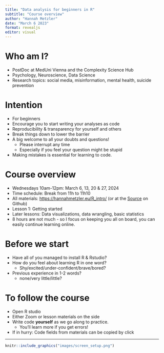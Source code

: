```yaml
---
title: "Data analysis for beginners in R"
subtitle: "Course overview"
author: "Hannah Metzler"
date: "March 6 2023"
format: revealjs
editor: visual
---
```


# Who am I?

-   PostDoc at MedUni Vienna and the Complexity Science Hub
-   Psychology, Neuroscience, Data Science
-   Research topics: social media, misinformation, mental health, suicide prevention

# Intention

-   For beginners
-   Encourage you to start writing your analyses as code
-   Reproducibility & transparency for yourself and others
-   Break things down to lower the barrier
-   A big welcome to all your doubts and questions!
    -   Please interrupt any time
    -   Especially if you feel your question might be stupid
-   Making mistakes is essential for learning to code.

# Course overview

-   Wednesdays 10am-12pm: March 6, 13, 20 & 27, 2024
-   Time schedule: Break from 11h to 11h10
-   All materials: <https://hannahmetzler.eu/R_intro/> (or at the [Source](https://github.com/hannahmetzler/R_intro/) on Github)
-   Lesson 1: Getting started
-   Later lessons: Data visualizations, data wrangling, basic statistics
-   8 hours are not much - so I focus on keeping you all on board, you can easily continue learning online.

# Before we start

-   Have all of you managed to install R & Rstudio?
-   How do you feel about learning R in one word?
    -   Shy/excited/under-confident/brave/bored?
-   Previous experience in 1-2 words?
    -   none/very little/little?

# To follow the course

- Open R studio
- Either Zoom or lesson materials on the side
- Write code **yourself** as we go along to practice.
    - You'll learn more if you get errors!
- If in hurry: Code fields from materials can be copied by click

------------------------------------------------------------------------

```r
knitr::include_graphics("images/screen_setup.png")
```
